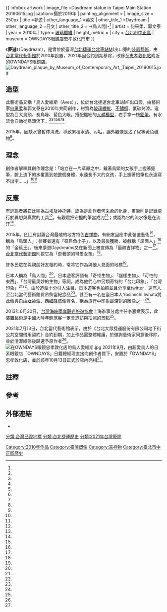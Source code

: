 {{coord|25.048383|121.518586|display=title}}
{{ infobox artwork
| image_file         =Daydream statue in Taipei Main Station 20190615.jpg
|caption=攝於2019年
| painting_alignment = 
| image_size         = 250px
| title              =夢遊
| other_language_1   =英文
| other_title_1      =Daydream
| other_language_2   =日文
| other_title_2      = -{鳥人間}-<ref name="台北駅の鳥人間"/>
| artist             = 何采柔、郭文泰
| year               = 2010年
| type               = [[玻璃纖維|玻璃纖維]]
| height_metric      = 
| city               = {{ROC-TW}}[[台北市|台北市]][[中正區_(臺北市)|中正區]]
| museum             = OWNDAYS眼鏡店忠孝敦化門市
}}

《'''夢遊'''》（Daydream），是曾位於臺灣[[台北捷運|台北捷運]][[台北車站|台北車站]]M1出口旁的[[裝置藝術|裝置藝術]]，由[[台北當代藝術館|台北當代藝術館]]於2010年設置，2021年因合約到期移除，改移至[[忠孝敦化站|忠孝敦化站]]附近的OWNDAYS眼鏡店。
[[File:Daydream_plaque_by_Museum_of_Contemporary_Art,_Taipei_20190615.jpg|thumb]]

== 造型 ==
此藝術品又稱「鳥人愛維斯（Aves）」，位於台北捷運台北車站M1出口旁，由藝術家[[何采柔|何采柔]]和郭文泰在2010年共同創作，材質為[[玻璃纖維|玻璃纖維]]、[[不鏽鋼|不鏽鋼]]、氟碳烤漆。造型為巨大鳥頭、長鳥喙、藍色大眼，搭配纖細的[[人體模型|人體模型]]，右手拿一枝[[鉛筆|鉛筆]]。有水流會自動從鳥頭流下。<ref name="沈伯丞"/><ref name="張可臻"/><ref name="藝術館"/><ref name="王偉帆"/><ref name="米雪"/><ref name="聯合晚報"/><ref name="自由時報2"/>

2015年，因缺水曾暫停清洗，導致累積水漬、污垢，讓外觀像是沾了尿等黃色穢物<ref name="王偉帆"/>。

== 理念==
創作者解釋其創作理念是：「站立在一片草原之中，戴著鳥頭的女孩手上握著鉛筆，臉上流下的水覆蓋到她整個身體，永遠長不大的女孩，手上握著鉛筆也永遠寫不出字……」<ref name="聯合晚報"/><ref name="三立新聞"/>

== 反應 ==
有評論者將它比喻為[[古埃及|古埃及]]神[[托特|托特]]，認為是創作者何采柔的化身，畫筆則是記錄飛行於異想與真實的工具<ref name="沈伯丞"/>。有觀眾把它握的筆當成刀<ref name="張可臻"/>；或認為它的流水像是在流汗<ref name="聯合晚報"/>。

2015年，[[PTT|PTT]]有討論台灣最醜的地方特色[[吉祥物|吉祥物]]，有網友回應中此裝置藝術<ref name="米雪"/>，稱為「鳥頭人」；參賽者還有「虱目魚小子」{{efn|虱目魚小子，FRP材質雕塑像，由2015年[[行政院農業委員會水土保持局|水保局]]台南分局補助新台幣八十多萬元，以凸顯該地的[[虱目魚|虱目魚]]產業。該年7月22日下午吊裝時，雕像眼睛並無眼白，讓民眾、陳姓女設計者都反應詭異、可怕，聯想到[[鬼娃恰吉|鬼娃恰吉]]。數日後，水保局台南分局局長黃振全請來社區人員、原創設計者會勘，將雕像畫出眼白。<ref name="楊金城"/><ref name="楊金城2"/>}}，以及最後獲勝、被戲稱「屌面人」<ref name="黃益源"/>的「金蕉王」{{efn|金蕉王，為藝術家周耀東在2015年[[高雄燈會|高雄燈會]]以特色花燈展出，表現旗山農產香蕉與臺灣香蕉王國的歷史。燈會結束後就運至旗山。對於獲勝最醜，作者表示不會生氣。<ref name="民視新聞"/>}}。後來夢遊Daydreams又在新聞上被宣傳為「最醜吉祥物」之一<ref name="張可臻"/>。[[台北當代藝術館|台北當代藝術館]]則視它為「歪著頭的可愛女孩」<ref name="藝術館2"/>。

許多民眾在與親朋好友相約時，常將它作為與他人見面的地標<ref name="自由時報2"/>。

日本人稱為「鳥人間」<ref name="台北駅の鳥人間"/>。日本遊客評語有「奇怪生物」、「謎樣生物」、「可怕的東西」、「台灣最奧妙的生物」等詞，成為他們心中另類奇特的「台北印象」、「台灣印象」<ref name="三立新聞"/><ref name="自由時報"/>。由於造型十分引人注目，日本遊客也拍照並且分享至[[twitter|twitter]]，還有人至台北當代藝術館買吊飾當紀念品<ref name="米雪"/>。甚至有一名在臺日本人Yosimichi Iwhata將此像與[[自由女神像|自由女神像]]、[[西鄉隆盛|西鄉隆盛]]像齊名，稱為旅行中印象最深刻的雕像之一<ref name="聯合晚報"/>。

2013年6月30日，[[台灣海峽兩岸觀光旅遊協會|台灣海峽兩岸觀光旅遊協會]]上海辦事分處主任李嘉斌表示，此裝置藝術是中國大陸年輕旅客一定會造訪與拍照的景點<ref name="人間福報"/>。

2021年7月13日，台北當代藝術館表示，由於《台北大眾捷運股份有限公司地下街公共空間借用契約》合約到期，加上作品需整體維護，於徵詢藝術家同意後移除，並於清潔維修後歸還予原作者<ref name="自由時報2"/>。
[[File:在OWNDAYS眼鏡忠孝敦化店的鳥人愛維斯.jpg|thumb]]
2021年9月，由超愛鳥人的日系眼鏡店「OWNDAYS」日籍總經理直接向創作者買下，安置於「OWNDAYS」忠孝敦化店，並於該年10月13日正式於店內亮相<ref name="2021-11-01"/>。
==註釋==
{{notelist|iger=}}
== 參考 ==
{{reflist|2|refs=

<ref name="2021-11-01">{{Cite news|url=https://udn.com/news/story/7266/5843604|title=台北車站鳥人新落腳處曝光！被眼鏡店買下「調職」到這裡|author=|language=zh-tw|newspaper=《聯合報》|date=2021-10-26|accessdate=2021-11-01}}</ref>


<ref name="民視新聞">{{Cite news|url=https://tw.news.yahoo.com/%E9%87%91%E8%95%89%E7%8E%8B%E8%A2%AB%E9%81%B8%E7%82%BA%E6%9C%80%E9%86%9C%E5%90%89%E7%A5%A5%E7%89%A9-%E4%BD%9C%E8%80%85-%E4%B8%8D%E7%94%9F%E6%B0%A3-101553498.html|title=金蕉王被選為最醜吉祥物 作者:不生氣|author=|language=zh-tw|publisher=民視新聞|date=2015-08-20|accessdate=2016-05-15|archive-date=2016-05-31|archive-url=https://web.archive.org/web/20160531190700/https://tw.news.yahoo.com/%E9%87%91%E8%95%89%E7%8E%8B%E8%A2%AB%E9%81%B8%E7%82%BA%E6%9C%80%E9%86%9C%E5%90%89%E7%A5%A5%E7%89%A9-%E4%BD%9C%E8%80%85-%E4%B8%8D%E7%94%9F%E6%B0%A3-101553498.html|dead-url=no}}</ref>

<ref name="楊金城">{{Cite news|url=http://news.ltn.com.tw/news/life/breakingnews/1388623|title=台南北門「虱目魚小子」雕像 民眾負評如潮|author=楊金城|language=zh-tw|publisher=《自由時報》|date=2015-07-25|accessdate=2016-04-25|archive-date=2020-12-27|archive-url=https://web.archive.org/web/20201227072629/https://news.ltn.com.tw/news/life/breakingnews/1388623|dead-url=no}}</ref>

<ref name="楊金城2">{{Cite news|url=http://news.ltn.com.tw/news/life/breakingnews/1390343|title=鬼娃改了？ 台南「虱目魚小子」畫上眼白|author=楊金城|language=zh-tw|publisher=《自由時報》|date=2015-07-23|accessdate=2016-04-25|archive-date=2016-05-07|archive-url=https://web.archive.org/web/20160507191903/http://news.ltn.com.tw/news/life/breakingnews/1390343|dead-url=no}}</ref>

<ref name="黃益源">{{Cite news|url=http://news.cts.com.tw/cts/general/201508/201508171649514.html#.VxT_A_l97Dc|title=各地吉祥物比拚! 旗山「屌面人」最醜?|author=黃益源|language=zh-tw|publisher=華視新聞|date=2015-08-17|accessdate=2016-04-18|archive-date=2016-08-23|archive-url=https://web.archive.org/web/20160823105720/http://news.cts.com.tw/cts/general/201508/201508171649514.html#.VxT_A_l97Dc|dead-url=no}}</ref>

<ref name="台北駅の鳥人間">{{Cite web|url=http://keddy-taiwan.com/10166|script-title=台北駅の鳥人間が消えた！？鳥人間についての秘密と鳥人間までの行き方！|author=KEDDY|language=ja|publisher={{lang|ja|台湾大好き！私と台湾と台湾人ダーリンの物語}}|date=2015-10-09|accessdate=2016-04-18|archive-date=2020-11-24|archive-url=https://web.archive.org/web/20201124180946/http://keddy-taiwan.com/10166|dead-url=no}}</ref>

<ref name="聯合晚報">{{Cite news|url=http://udn.com/news/story/7546/1634877-%E6%89%93%E6%95%97101%EF%BC%81%E6%97%A5%E4%BA%BA%E7%9C%BC%E4%B8%AD%E7%9A%84%E5%8F%B0%E7%81%A3%E5%9C%B0%E6%A8%99%E6%98%AF%E5%AE%83|title=打敗101！日人眼中的台灣地標是它|author=|language=zh-tw|publisher=《聯合晚報》|date=2016-04-17|accessdate=2016-04-18|archive-date=2016-05-06|archive-url=https://web.archive.org/web/20160506113940/http://udn.com/news/story/7546/1634877-%E6%89%93%E6%95%97101%EF%BC%81%E6%97%A5%E4%BA%BA%E7%9C%BC%E4%B8%AD%E7%9A%84%E5%8F%B0%E7%81%A3%E5%9C%B0%E6%A8%99%E6%98%AF%E5%AE%83|dead-url=no}}</ref>

<ref name="王偉帆">{{Cite news|url=http://news.tvbs.com.tw/life/news-617894/|title=「鳥人」滿身汙垢變黃　民眾：噁像「穢物」|author=王偉帆、許岱軒|language=zh-tw|publisher=TVBS|date=2015-09-20|accessdate=2016-04-18|archive-date=2015-11-24|archive-url=https://web.archive.org/web/20151124033650/http://news.tvbs.com.tw/life/news-617894|dead-url=no}}</ref>

<ref name="米雪">{{Cite news|url=http://taiwan.talk.tw/Mobile/Article.aspx?Article_ID=134|title=太奇特！日本旅客台北印象　竟是台北車站的「它」| author=米雪|language=zh-tw|publisher=台灣旅遊誌|date=2016-04-12|accessdate=2016-04-18}}</ref>

<ref name="三立新聞">{{Cite news|url=http://www.setn.com/News.aspx?NewsID=133808|title=太奇特！日本旅客台北印象　竟是台北車站的「它」|author=|language=zh-tw|publisher=三立新聞|date=2016-03-20|accessdate=2016-04-18|archive-date=2016-04-09|archive-url=https://web.archive.org/web/20160409095521/http://www.setn.com/News.aspx?NewsID=133808|dead-url=no}}</ref>

<ref name="人間福報">{{Cite news|url=http://www.merit-times.com/NewsPage.aspx?unid=311081|title=大陸年輕人自由行 最愛3玩法|author=|language=zh-tw|publisher=《人間福報》|date=2013-07-01|accessdate=2016-04-18|archive-date=2016-04-27|archive-url=https://web.archive.org/web/20160427051628/http://www.merit-times.com/NewsPage.aspx?unid=311081|dead-url=no}}</ref>

<ref name="自由時報">{{Cite news|url=http://news.ltn.com.tw/news/life/breakingnews/1648002|title=日人念念不忘的怪物 是台北車站的「它」|author=|language=zh-tw|publisher=《自由時報》|date=2016-03-29|accessdate=2016-04-18|archive-date=2020-11-01|archive-url=https://web.archive.org/web/20201101035248/https://news.ltn.com.tw/news/life/breakingnews/1648002|dead-url=no}}</ref>

<ref name="自由時報2">{{Cite news|url=https://news.ltn.com.tw/news/life/breakingnews/3602481|title=北車「地下迷宮」鳥人退休！網友崩潰：好慘要迷路了|author=|language=zh-tw|publisher=《自由時報》|date=2021-07-13|accessdate=2021-07-14|archive-date=2021-07-17|archive-url=https://web.archive.org/web/20210717124238/https://news.ltn.com.tw/news/life/breakingnews/3602481|dead-url=no}}</ref>


<ref name="藝術館">{{Cite web|url=http://www.mocataipei.org.tw/index.php/2012-01-12-03-36-46/public-art/1099-2014032701|title=【公共藝術 Public Art】作品：夢遊|author=|language=zh-tw|publisher=台北當代藝術館|date=|accessdate=2016-04-18|archive-url=https://web.archive.org/web/20150923195208/http://www.mocataipei.org.tw/index.php/2012-01-12-03-36-46/public-art/1099-2014032701|archive-date=2015-09-23|dead-url=yes}}</ref>

<ref name="藝術館2">{{Cite web|url=http://www.mocataipei.org.tw/index.php/2012-01-12-03-46-26/2012-01-12-03-47-26/new-events/749-2012-09-28-09-22-31|title=【街大歡囍】特別活動–愛維斯在哪裡？|author=|language=zh-tw|publisher=台北當代藝術館|date=|accessdate=2016-04-18}}{{Dead link|date=2019年12月 |bot=InternetArchiveBot |fix-attempted=yes }}</ref>

<ref name="張可臻">{{Cite news|url=http://news.knowing.asia/news/8a6dc37a-72f2-4039-8116-89919e81c95a|title=吉祥物醜不醜？看完他們的故事再決定吧|author=張可臻|language=zh-tw|publisher=Knowing新聞|date=2015-08-18|accessdate=2016-04-18|archive-date=2019-09-05|archive-url=https://web.archive.org/web/20190905190400/http://news.knowing.asia/news/8a6dc37a-72f2-4039-8116-89919e81c95a|dead-url=no}}</ref>

<ref name="沈伯丞">{{Cite web|url=http://www.itpark.com.tw/artist/critical_data/755/1778/323|title=The Limbus Zone 界/域（邊緣）區間—何采柔其繪畫的過境處| author=沈伯丞|language=zh-tw|publisher=伊通公園 ITPARK|date=|accessdate=2016-04-18}}</ref>

}}

== 外部連結 ==
{{portal box|臺北|藝術}}
* {{facebook|Daydreams.Aves}}

{{DEFAULTSORT:夢遊}}
[[Category:2010年作品|Category:2010年作品]]
[[Category:臺灣塑像|Category:臺灣塑像]]
[[Category:吉祥物|Category:吉祥物]]
[[Category:臺北市中正區歷史|Category:臺北市中正區歷史]]
[[分類:台灣已毀地標|分類:台灣已毀地標]]
[[分類:台北捷運歷史|分類:台北捷運歷史]]
[[分類:2021年台灣廢除|分類:2021年台灣廢除]]